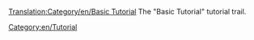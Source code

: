[[Translation:Category/en/Basic Tutorial]]
The "Basic Tutorial" tutorial trail.
[[Category:en/Tutorial]]